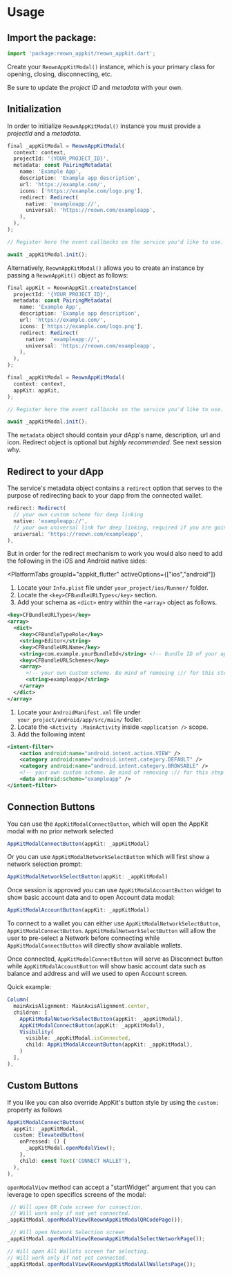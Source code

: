 

# Usage

## Import the package:

```javascript
import 'package:reown_appkit/reown_appkit.dart';
```

Create your `ReownAppKitModal()` instance, which is your primary class for opening, closing, disconnecting, etc.

Be sure to update the _project ID_ and _metadata_ with your own.

<CloudBanner />

## Initialization

In order to initialize `ReownAppKitModal()` instance you must provide a _projectId_ and a _metadata_.

```javascript
final _appKitModal = ReownAppKitModal(
  context: context,
  projectId: '{YOUR_PROJECT_ID}',
  metadata: const PairingMetadata(
    name: 'Example App',
    description: 'Example app description',
    url: 'https://example.com/',
    icons: ['https://example.com/logo.png'],
    redirect: Redirect(
      native: 'exampleapp://',
      universal: 'https://reown.com/exampleapp',
    ),
  ),
);

// Register here the event callbacks on the service you'd like to use. See `Events` section.

await _appKitModal.init();
```

Alternatively, `ReownAppKitModal()` allows you to create an instance by passing a `ReownAppKit()` object as follows:

```javascript
final appKit = ReownAppKit.createInstance(
  projectId: '{YOUR_PROJECT_ID}',
  metadata: const PairingMetadata(
    name: 'Example App',
    description: 'Example app description',
    url: 'https://example.com/',
    icons: ['https://example.com/logo.png'],
    redirect: Redirect(
      native: 'exampleapp://',
      universal: 'https://reown.com/exampleapp',
    ),
  ),
);

final _appKitModal = ReownAppKitModal(
  context: context,
  appKit: appKit,
);

// Register here the event callbacks on the service you'd like to use. See `Events` section.

await _appKitModal.init();
```

The `metadata` object should contain your dApp's name, description, url and icon. Redirect object is optional but _highly recommended_. See next session why.

## Redirect to your dApp

The service's metadata object contains a `redirect` option that serves to the purpose of redirecting back to your dapp from the connected wallet.

```javascript
redirect: Redirect(
  // your own custom scheme for deep linking
  native: 'exampleapp://',
  // your own universal link for deep linking, required if you are going to use Link Mode
  universal: 'https://reown.com/exampleapp',
),
```

But in order for the redirect mechanism to work you would also need to add the following in the iOS and Android native sides:

<PlatformTabs
	groupId="appkit_flutter"
	activeOptions={["ios","android"]}
>
<PlatformTabItem value="ios">

1. Locate your `Info.plist` file under `your_project/ios/Runner/` folder.
2. Locate the `<key>CFBundleURLTypes</key>` section.
3. Add your schema as `<dict>` entry within the `<array>` object as follows.

```xml
<key>CFBundleURLTypes</key>
<array>
  <dict>
    <key>CFBundleTypeRole</key>
    <string>Editor</string>
    <key>CFBundleURLName</key>
    <string>com.example.yourBundleId</string> <!-- Bundle ID of your app -->
    <key>CFBundleURLSchemes</key>
    <array>
      <!-- your own custom scheme. Be mind of removing :// for this step -->
      <string>exampleapp</string>
    </array>
  </dict>
</array>
```

</PlatformTabItem>
<PlatformTabItem value="android">

1. Locate your `AndroidManifest.xml` file under `your_project/android/app/src/main/` fodler.
2. Locate the `<Activity .MainActivity` inside `<application />` scope.
3. Add the following intent

```xml
<intent-filter>
    <action android:name="android.intent.action.VIEW" />
    <category android:name="android.intent.category.DEFAULT" />
    <category android:name="android.intent.category.BROWSABLE" />
    <!-- your own custom scheme. Be mind of removing :// for this step -->
    <data android:scheme="exampleapp" />
</intent-filter>
```

</PlatformTabItem>
</PlatformTabs>

## Connection Buttons

You can use the `AppKitModalConnectButton`, which will open the AppKit modal with no prior network selected

```javascript
AppKitModalConnectButton(appKit: _appKitModal)
```

Or you can use `AppKitModalNetworkSelectButton` which will first show a network selection prompt:

```javascript
AppKitModalNetworkSelectButton(appKit: _appKitModal)
```

Once session is approved you can use `AppKitModalAccountButton` widget to show basic account data and to open Account data modal:

```javascript
AppKitModalAccountButton(appKit: _appKitModal)
```

To connect to a wallet you can either use `AppKitModalNetworkSelectButton`, `AppKitModalConnectButton`. `AppKitModalNetworkSelectButton` will allow the user to pre-select a Network before connecting while `AppKitModalConnectButton` will directly show available wallets.

Once connected, `AppKitModalConnectButton` will serve as Disconnect button while `AppKitModalAccountButton` will show basic account data such as balance and address and will we used to open Account screen.

Quick example:

```javascript
Column(
  mainAxisAlignment: MainAxisAlignment.center,
  children: [
    AppKitModalNetworkSelectButton(appKit: _appKitModal),
    AppKitModalConnectButton(appKit: _appKitModal),
    Visibility(
      visible: _appKitModal.isConnected,
      child: AppKitModalAccountButton(appKit: _appKitModal),
    )
  ],
),
```

## Custom Buttons

If you like you can also override AppKit's button style by using the `custom:` property as follows

```javascript
AppKitModalConnectButton(
  appKit: _appKitModal,
  custom: ElevatedButton(
    onPressed: () {
      _appKitModal.openModalView();
    },
    child: const Text('CONNECT WALLET'),
  ),
),
```

`openModalView` method can accept a "startWidget" argument that you can leverage to open specifics screens of the modal:

```javascript
 // Will open QR Code screen for connection.
 // Will work only if not yet connected.
_appKitModal.openModalView(ReownAppKitModalQRCodePage());

 // Will open Network Selection screen
_appKitModal.openModalView(ReownAppKitModalSelectNetworkPage());

// Will open All Wallets screen for selecting.
// Will work only if not yet connected.
_appKitModal.openModalView(ReownAppKitModalAllWalletsPage());
```